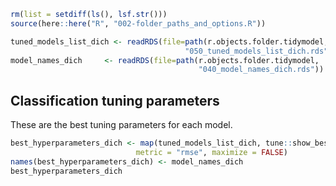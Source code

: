 

```r
rm(list = setdiff(ls(), lsf.str()))
source(here::here("R", "002-folder_paths_and_options.R"))

tuned_models_list_dich <- readRDS(file=path(r.objects.folder.tidymodel,
                                       "050_tuned_models_list_dich.rds"))
model_names_dich     <- readRDS(file=path(r.objects.folder.tidymodel,
                                          "040_model_names_dich.rds"))
```


## Classification tuning parameters

These are the best tuning parameters for each model.

```r
best_hyperparameters_dich <- map(tuned_models_list_dich, tune::show_best, 
                            metric = "rmse", maximize = FALSE)
names(best_hyperparameters_dich) <- model_names_dich
best_hyperparameters_dich
```

